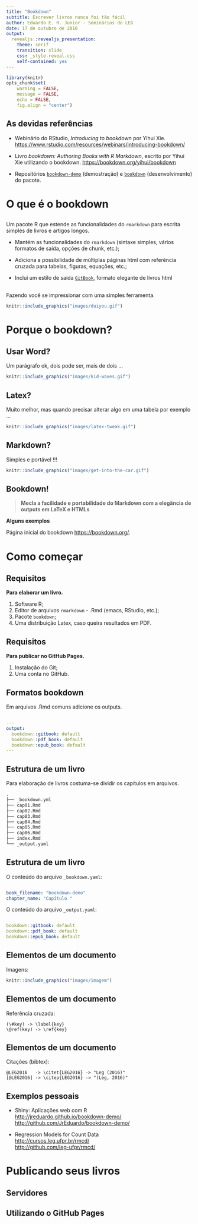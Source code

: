 ```yaml
---
title: "Bookdown"
subtitle: Escrever livros nunca foi tão fácil
author: Eduardo E. R. Junior - Seminários do LEG
date: 17 de outubro de 2016
output:
  revealjs::revealjs_presentation:
    theme: serif
    transition: slide
    css: _style-reveal.css
    self-contained: yes
---
```


```r

library(knitr)
opts_chunk$set(
    warning = FALSE,
    message = FALSE,
    echo = FALSE,
    fig.align = "center")

```

## As devidas referências ##

* Webinário do RStudio, _Introducing to bookdown_ por Yihui Xie.
  <https://www.rstudio.com/resources/webinars/introducing-bookdown/>

* Livro _bookdown: Authoring Books with R Markdown_, escrito por Yihui
  Xie utilizando o bookdown. <https://bookdown.org/yihui/bookdown>

* Repositórios
  [`bookdown-demo`](https://github.com/rstudio/bookdown-demo)
  (demostração) e [`bookdown`](https://github.com/rstudio/bookdown)
  (desenvolvimento) do pacote.

## ## {data-background=#383D3D}

<h1 class="slide-title">O que é o bookdown</h1>

##  ##

Um pacote R que estende as funcionalidades do `rmarkdown` para escrita
simples de livros e artigos longos.

* Mantém as funcionalidades do `rmarkdown` (sintaxe simples, vários
  formatos de saída, opções de chunk, etc.);

* Adiciona a possibilidade de múltiplas páginas html com referência
  cruzada para tabelas, figuras, equações, etc.;

* Inclui um estilo de saída [`GitBook`](https://www.gitbook.com/),
  formato elegante de livros html

##  ##

Fazendo você se impressionar com uma simples ferramenta.

```r

knitr::include_graphics("images/duiyou.gif")

```

## ## {data-background=#383D3D}

<h1 class="slide-title">Porque o bookdown?</h1>

## Usar Word? ##

Um parágrafo ok, dois pode ser, mais de dois ...

```r

knitr::include_graphics("images/kid-waves.gif")

```

## Latex? ##

Muito melhor, mas quando precisar alterar algo em uma tabela por exemplo
...

```r

knitr::include_graphics("images/latex-tweak.gif")

```

## Markdown? ##

Simples e portável !!!

```r

knitr::include_graphics("images/get-into-the-car.gif")

```

## Bookdown! ##

> **Mecla a facilidade e portabilidade do Markdown com a elegância de
    outputs em LaTeX e HTMLs**

**Alguns exemplos**

Página inicial do bookdown <https://bookdown.org/>.

## ## {data-background=#383D3D}

<h1 class="slide-title">Como começar</h1>

## Requisitos ##

**Para elaborar um livro.**

1. Software R;
2. Editor de arquivos `rmarkdown` - .Rmd (emacs, RStudio, etc.);
3. Pacote `bookdown`;
4. Uma distribuição Latex, caso queira resultados em PDF.

## Requisitos ##

**Para publicar no GitHub Pages.**

1. Instalação do Git;
2. Uma conta no GitHub.

## Formatos bookdown ##

Em arquivos .Rmd comuns adicione os outputs.

```yaml

---
output:
  bookdown::gitbook: default
  bookdown::pdf_book: default
  bookdown::epub_book: default
---

```

## Estrutura de um livro ##

Para elaboração de livros costuma-se dividir os capítulos em
arquivos.

```bash
.
├── _bookdown.yml
├── cap01.Rmd
├── cap02.Rmd
├── cap03.Rmd
├── cap04.Rmd
├── cap05.Rmd
├── cap06.Rmd
├── index.Rmd
└── _output.yaml

```

## Estrutura de um livro ##

O conteúdo do arquivo `_bookdown.yaml`:

```yaml

book_filename: "bookdown-demo"
chapter_name: "Capítulo "

```

O conteúdo do arquivo `_output.yaml`:

```yaml

bookdown::gitbook: default
bookdown::pdf_book: default
bookdown::epub_book: default

```

## Elementos de um documento ##

Imagens:

```r
knitr::include_graphics("images/imagem")
```

## Elementos de um documento ##

Referência cruzada:

```
(\#key) -> \label{key}
\@ref(key) -> \ref{key}
```

## Elementos de um documento ##

Citações (bibtex):

```
@LEG2016   -> \citet{LEG2016} -> "Leg (2016)"
[@LEG2016] -> \citep{LEG2016} -> "(Leg, 2016)"
```

## Exemplos pessoais ##

* Shiny: Aplicações web com R\
  <http://jreduardo.github.io/bookdown-demo/>\
  <http://github.com/JrEduardo/bookdown-demo/>

* Regression Models for Count Data\
  <http://cursos.leg.ufpr.br/rmcd/>\
  <http://github.com/leg-ufpr/rmcd/>

## ## {data-background=#383D3D}

<h1 class="slide-title">Publicando seus livros</h1>

## Servidores ##

## Utilizando o GitHub Pages ##
